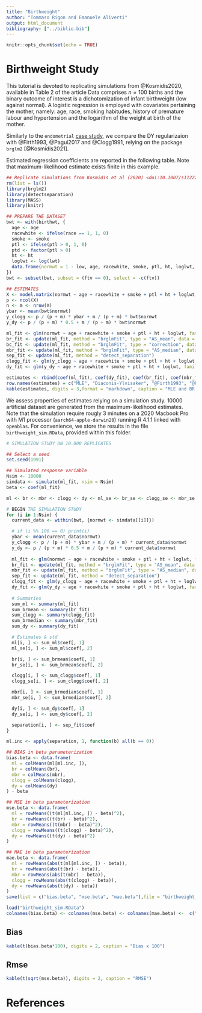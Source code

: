 ```yaml
---
title: "Birthweight"
author: "Tommaso Rigon and Emanuele Aliverti"
output: html_document
bibliography: ["../biblio.bib"]
---
```


```r
knitr::opts_chunk$set(echo = TRUE)
```

# Birthweight Study

This tutorial is devoted to replicating simulations from @Kosmidis2020, available in Table 2 of the article
Data comprises $n = 100$ births and the binary outcome of interest is a dichotomization of 
infant birthweight (low against normal). 
A logistic regression is employed with covariates pertaining the mother, namely: age, race, smoking habitudes, history of premature labour and hypertension and
the logarithm of the weight at birth of the mother.

Similarly to the `endometrial` [case study](../ENDOMETRIAL/), we compare the DY regularizaion
with @Firth1993, @Pagui2017 and @Clogg1991, relying on the package `brglm2` [@Kosmidis2021].

Estimated regression coefficients are reported in the following table. Note that maximum-likelihood estimate
exists finite in this example.
```r
## Replicate simulations from Kosmidis et al (2020) <doi:10.1007/s11222-019-09860-6
rm(list = ls())
library(brglm2)
library(detectseparation)
library(MASS)
library(knitr)

## PREPARE THE DATASET
bwt <- with(birthwt, {
  age <- age
  racewhite <- ifelse(race == 1, 1, 0)
  smoke <- smoke
  ptl <- ifelse(ptl > 0, 1, 0)
  ptd <- factor(ptl > 0)
  ht <- ht
  loglwt <- log(lwt)
  data.frame(normwt = 1 - low, age, racewhite, smoke, ptl, ht, loglwt, ftv)
})
bwt <- subset(bwt, subset = (ftv == 0), select = -c(ftv))
```

```r
## ESTIMATES
X <- model.matrix(normwt ~ age + racewhite + smoke + ptl + ht + loglwt, data = bwt)
p <- ncol(X)
n <- m <- nrow(X)
ybar <- mean(bwt$normwt)
y_clogg <- p / (p + m) * ybar + m / (p + m) * bwt$normwt
y_dy <- p / (p + m) * 0.5 + m / (p + m) * bwt$normwt

ml_fit <- glm(normwt ~ age + racewhite + smoke + ptl + ht + loglwt, family = binomial, data = bwt)
br_fit <- update(ml_fit, method = "brglmFit", type = "AS_mean", data = bwt)
bc_fit <- update(ml_fit, method = "brglmFit", type = "correction", data = bwt)
mbr_fit <- update(ml_fit, method = "brglmFit", type = "AS_median", data = bwt)
sep_fit <- update(ml_fit, method = "detect_separation")
clogg_fit <- glm(y_clogg ~ age + racewhite + smoke + ptl + ht + loglwt, family = binomial, data = bwt)
dy_fit <- glm(y_dy ~ age + racewhite + smoke + ptl + ht + loglwt, family = binomial, data = bwt)

estimates <- rbind(coef(ml_fit), coef(dy_fit), coef(br_fit), coef(mbr_fit), coef(clogg_fit))
row.names(estimates) = c("MLE", "Diaconis-Ylvisaker", "@Firth1993", "@Pagui2017", "@Clogg1991")
kable(estimates, digits = 3,format = "markdown", caption = "MLE and BR estimates")
```

We assess properties of estimates relying on a simulation study. $10000$ artificial
dataset are generated from the maximum-likelihood estimates.
Note that the simulation require rougly $3$ minutes on a 2020 Macbook Pro with M1 processor 
(`aarch64-apple-darwin20`)  running R 4.1.1 linked with `openblas`. 
For convenience, we store the results in the file `birthweight_sim.RData`, provided within this folder.

```r
# SIMULATION STUDY ON 10.000 REPLICATES

## Select a seed
set.seed(1991)

## Simulated response variable
Nsim <- 10000
simdata <- simulate(ml_fit, nsim = Nsim)
beta <- coef(ml_fit)

ml <- br <- mbr <- clogg <- dy <- ml_se <- br_se <- clogg_se <- mbr_se <- dy_se <- separation <- matrix(NA, nrow = Nsim, ncol = length(beta))

# BEGIN THE SIMULATION STUDY
for (i in 1:Nsim) {
  current_data <- within(bwt, {normwt <- simdata[[i]]})

  # if (i %% 100 == 0) print(i)
  ybar <- mean(current_data$normwt)
  y_clogg <- p / (p + m) * ybar + m / (p + m) * current_data$normwt
  y_dy <- p / (p + m) * 0.5 + m / (p + m) * current_data$normwt
  
  ml_fit <- glm(normwt ~ age + racewhite + smoke + ptl + ht + loglwt, family = binomial, data = current_data)
  br_fit <- update(ml_fit, method = "brglmFit", type = "AS_mean", data = current_data)
  mbr_fit <- update(ml_fit, method = "brglmFit", type = "AS_median", data = current_data)
  sep_fit <- update(ml_fit, method = "detect_separation")
  clogg_fit <- glm(y_clogg ~ age + racewhite + smoke + ptl + ht + loglwt, family = binomial, data = current_data)
  dy_fit <- glm(y_dy ~ age + racewhite + smoke + ptl + ht + loglwt, family = binomial, data = current_data)
  
  # Summaries
  sum_ml <- summary(ml_fit)
  sum_brmean <- summary(br_fit)
  sum_clogg <- summary(clogg_fit)
  sum_brmedian <- summary(mbr_fit)
  sum_dy <- summary(dy_fit)

  # Estimates & std
  ml[i, ] <- sum_ml$coef[, 1]
  ml_se[i, ] <- sum_ml$coef[, 2]

  br[i, ] <- sum_brmean$coef[, 1]
  br_se[i, ] <- sum_brmean$coef[, 2]

  clogg[i, ] <- sum_clogg$coef[, 1]
  clogg_se[i, ] <- sum_clogg$coef[, 2]

  mbr[i, ] <- sum_brmedian$coef[, 1]
  mbr_se[i, ] <- sum_brmedian$coef[, 2]

  dy[i, ] <- sum_dy$coef[, 1]
  dy_se[i, ] <- sum_dy$coef[, 2]

  separation[i, ] <- sep_fit$coef
}

ml.inc <- apply(separation, 1, function(b) all(b == 0))

## BIAS in beta parameterization
bias.beta <- data.frame(
  ml = colMeans(ml[ml.inc, ]),
  br = colMeans(br),
  mbr = colMeans(mbr),
  clogg = colMeans(clogg),
  dy = colMeans(dy)
) - beta

## MSE in beta parameterization
mse.beta <- data.frame(
  ml = rowMeans((t(ml[ml.inc, ]) - beta)^2),
  br = rowMeans((t(br) - beta)^2),
  mbr = rowMeans((t(mbr) - beta)^2),
  clogg = rowMeans((t(clogg) - beta)^2),
  dy = rowMeans((t(dy) - beta)^2)
)

## MAE in beta parameterization
mae.beta <- data.frame(
  ml = rowMeans(abs(t(ml[ml.inc, ]) - beta)),
  br = rowMeans(abs(t(br) - beta)),
  mbr = rowMeans(abs(t(mbr) - beta)),
  clogg = rowMeans(abs(t(clogg) - beta)),
  dy = rowMeans(abs(t(dy) - beta))
)
save(list = c("bias.beta", "mse.beta", "mae.beta"),file = "birthweight_sim.RData")
```

```r
load("birthweight_sim.RData")
colnames(bias.beta) <- colnames(mse.beta) <- colnames(mae.beta) <-  c("MLE",  "@Firth1993", "@Pagui2017", "@Clogg1991", "Diaconis-Ylvisaker")
```
## Bias

```r
kable(t(bias.beta*100), digits = 2, caption = "Bias x 100")
```

## Rmse

```r
kable(t(sqrt(mse.beta)), digits = 2, caption = "RMSE")
```

# References
